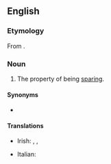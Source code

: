 ==English==

===Etymology===
From {{affix|en|sparing|-ness}}.

===Noun===
{{en-noun|-}}

# The property of being [[sparing]].

====Synonyms====
* {{l|en|frugality}}

====Translations====
{{trans-top|the property of being sparing}}
* Irish: {{t|ga|coigilteas|m}}, {{t|ga|cruinneas|m}}, {{t|ga|spárálacht|f}}
{{trans-mid}}
* Italian: {{t+|it|parsimonia|f}}
{{trans-bottom}}